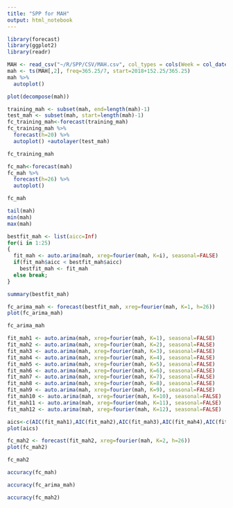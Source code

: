 ```yaml
---
title: "SPP for MAH"
output: html_notebook
---
```


```r
library(forecast)
library(ggplot2)
library(readr)
```

```r
MAH <- read_csv("~/R/SPP/CSV/MAH.csv", col_types = cols(Week = col_date(format = "%Y-%m-%d")))
mah <- ts(MAH[,2], freq=365.25/7, start=2018+152.25/365.25)
mah %>%
  autoplot()
```

```r
plot(decompose(mah))
```

```r
training_mah <- subset(mah, end=length(mah)-1)
test_mah <- subset(mah, start=length(mah)-1)
fc_training_mah<-forecast(training_mah)
fc_training_mah %>%
  forecast(h=20) %>%
  autoplot() +autolayer(test_mah)
```

```r
fc_training_mah
```

```r
fc_mah<-forecast(mah)
fc_mah %>%
  forecast(h=26) %>%
  autoplot()
```

```r
fc_mah
```

```r
tail(mah)
min(mah)
max(mah)
```

```r
bestfit_mah <- list(aicc=Inf)
for(i in 1:25)
{
  fit_mah <- auto.arima(mah, xreg=fourier(mah, K=i), seasonal=FALSE)
  if(fit_mah$aicc < bestfit_mah$aicc)
    bestfit_mah <- fit_mah
  else break;
}
```

```r
summary(bestfit_mah)
```

```r
fc_arima_mah <- forecast(bestfit_mah, xreg=fourier(mah, K=1, h=26))
plot(fc_arima_mah)
```

```r
fc_arima_mah
```

```r
fit_mah1 <- auto.arima(mah, xreg=fourier(mah, K=1), seasonal=FALSE)
fit_mah2 <- auto.arima(mah, xreg=fourier(mah, K=2), seasonal=FALSE)
fit_mah3 <- auto.arima(mah, xreg=fourier(mah, K=3), seasonal=FALSE)
fit_mah4 <- auto.arima(mah, xreg=fourier(mah, K=4), seasonal=FALSE)
fit_mah5 <- auto.arima(mah, xreg=fourier(mah, K=5), seasonal=FALSE)
fit_mah6 <- auto.arima(mah, xreg=fourier(mah, K=6), seasonal=FALSE)
fit_mah7 <- auto.arima(mah, xreg=fourier(mah, K=7), seasonal=FALSE)
fit_mah8 <- auto.arima(mah, xreg=fourier(mah, K=8), seasonal=FALSE)
fit_mah9 <- auto.arima(mah, xreg=fourier(mah, K=9), seasonal=FALSE)
fit_mah10 <- auto.arima(mah, xreg=fourier(mah, K=10), seasonal=FALSE)
fit_mah11 <- auto.arima(mah, xreg=fourier(mah, K=11), seasonal=FALSE)
fit_mah12 <- auto.arima(mah, xreg=fourier(mah, K=12), seasonal=FALSE)
```

```r
aics<-c(AIC(fit_mah1),AIC(fit_mah2),AIC(fit_mah3),AIC(fit_mah4),AIC(fit_mah5),AIC(fit_mah6),AIC(fit_mah7),AIC(fit_mah8),AIC(fit_mah9),AIC(fit_mah10),AIC(fit_mah11),AIC(fit_mah12))
plot(aics)
```

```r
fc_mah2 <- forecast(fit_mah2, xreg=fourier(mah, K=2, h=26))
plot(fc_mah2)
```

```r
fc_mah2
```

```r
accuracy(fc_mah)
```

```r
accuracy(fc_arima_mah)
```

```r
accuracy(fc_mah2)
```